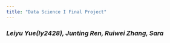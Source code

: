 ```yaml
---
title: "Data Science I Final Project"
---
```


### _Leiyu Yue(ly2428), Junting Ren, Ruiwei Zhang, Sara_
